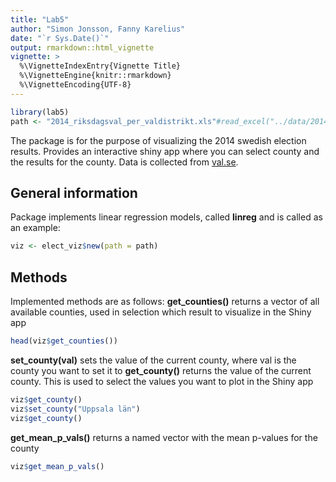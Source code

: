 ```yaml
---
title: "Lab5"
author: "Simon Jonsson, Fanny Karelius"
date: "`r Sys.Date()`"
output: rmarkdown::html_vignette
vignette: >
  %\VignetteIndexEntry{Vignette Title}
  %\VignetteEngine{knitr::rmarkdown}
  %\VignetteEncoding{UTF-8}
---
```

```r
library(lab5)
path <- "2014_riksdagsval_per_valdistrikt.xls"#read_excel("../data/2014_riksdagsval_per_valdistrikt.xls")
```
The package is for the purpose of visualizing the 2014 swedish election results. Provides an interactive shiny app where you can select county and the results for the county. Data is collected from [val.se](http://www.val.se/val/val2014/statistik/index.html).

## General information
Package implements linear regression models, called **linreg** and is called as an example:
```r
viz <- elect_viz$new(path = path)
```

## Methods

Implemented methods are as follows:
**get_counties()** returns a vector of all available counties, used in selection which result to visualize in the Shiny app
```r
head(viz$get_counties())
```
**set_county(val)** sets the value of the current county, where val is the county you want to set it to
**get_county()** returns the value of the current county. This is used to select the values you want to plot in the Shiny app
```r
viz$get_county()
viz$set_county("Uppsala län")
viz$get_county()
```
**get_mean_p_vals()** returns a named vector with the mean p-values for the county 
```r
viz$get_mean_p_vals()
```
